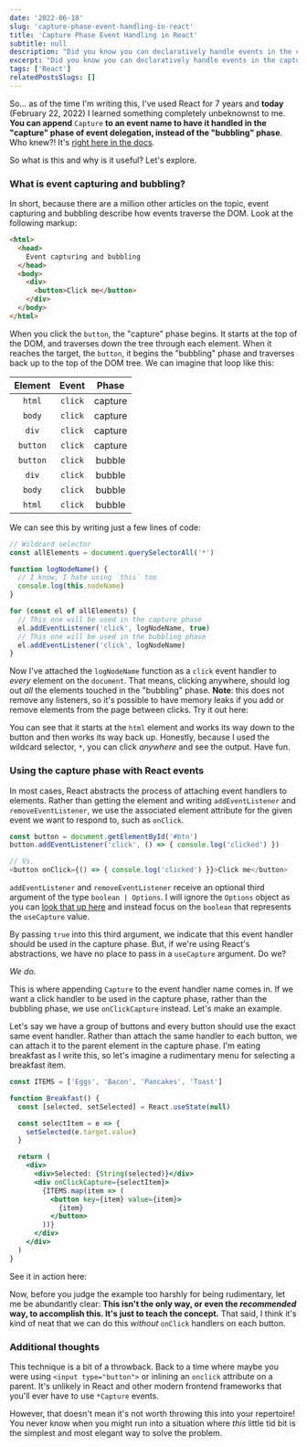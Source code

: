 ```yaml
---
date: '2022-06-18'
slug: 'capture-phase-event-handling-in-react'
title: 'Capture Phase Event Handling in React'
subtitle: null
description: "Did you know you can declaratively handle events in the capture phase in React? I sure didn't until recently. Let's learn how."
excerpt: "Did you know you can declaratively handle events in the capture phase in React? I sure didn't until recently. Let's learn how."
tags: ['React']
relatedPostsSlugs: []
---
```



So... as of the time I'm writing this, I've used React for 7 years and **today** (February 22, 2022) I learned something completely unbeknownst to me. <Marker content="Yes, it took me 4 months to get back to this and write the last few paragraphs, lol." /> **You can append** `Capture` **to an event name to have it handled in the "capture" phase of event delegation, instead of the "bubbling" phase**. Who knew?! It's [right here in the docs](https://reactjs.org/docs/events.html#supported-events).

So what is this and why is it useful? Let's explore.

### What is event capturing and bubbling?

In short, because there are a million other articles on the topic, event capturing and bubbling describe how events traverse the DOM. Look at the following markup:

```html
<html>
  <head>
    Event capturing and bubbling
  </head>
  <body>
    <div>
      <button>Click me</button>
    </div>
  </body>
</html>
```

When you click the `button`, the "capture" phase begins. It starts at the top of the DOM, and traverses down the tree through each element. When it reaches the target, the `button`, it begins the "bubbling" phase and traverses back up to the top of the DOM tree. We can imagine that loop like this:

| Element  |  Event  |  Phase  |
| :------: | :-----: | :-----: |
|  `html`  | `click` | capture |
|  `body`  | `click` | capture |
|  `div`   | `click` | capture |
| `button` | `click` | capture |
| `button` | `click` | bubble  |
|  `div`   | `click` | bubble  |
|  `body`  | `click` | bubble  |
|  `html`  | `click` | bubble  |

We can see this by writing just a few lines of code:

```javascript
// Wildcard selector
const allElements = document.querySelectorAll('*')

function logNodeName() {
  // I know, I hate using `this` too
  console.log(this.nodeName)
}

for (const el of allElements) {
  // This one will be used in the capture phase
  el.addEventListener('click', logNodeName, true)
  // This one will be used in the bubbling phase
  el.addEventListener('click', logNodeName)
}
```

Now I've attached the `logNodeName` function as a `click` event handler to _every_ element on the `document`. That means, clicking anywhere, should log out _all_ the elements touched in the "bubbling" phase. **Note**: this does not remove any listeners, so it's possible to have memory leaks if you add or remove elements from the page between clicks. Try it out here:

<OffsetWrap>
  <EventButton />
</OffsetWrap>

You can see that it starts at the `html` element and works its way down to the button and then works its way back up. Honestly, because I used the wildcard selector, `*`, you can click _anywhere_ and see the output. Have fun.

### Using the capture phase with React events

In most cases, React abstracts the process of attaching event handlers to elements. Rather than getting the element and writing `addEventListener` and `removeEventListener`, we use the associated element attribute for the given event we want to respond to, such as `onClick`.

```javascript
const button = document.getElementById('#btn')
button.addEventListener('click', () => { console.log('clicked') })

// Vs.
<button onClick={() => { console.log('clicked') }}>Click me</button>
```

`addEventListener` and `removeEventListener` receive an optional third argument of the type `boolean | Options`. I will ignore the `Options` object as you can [look that up here](https://developer.mozilla.org/en-US/docs/Web/API/EventTarget/addEventListener) and instead focus on the `boolean` that represents the `useCapture` value.

By passing `true` into this third argument, we indicate that this event handler should be used in the capture phase. But, if we're using React's abstractions, we have no place to pass in a `useCapture` argument. Do we?

_We do._

This is where appending `Capture` to the event handler name comes in. If we want a click handler to be used in the capture phase, rather than the bubbling phase, we use `onClickCapture` instead. Let's make an example.

Let's say we have a group of buttons and every button should use the exact same event handler. Rather than attach the same handler to each button, we can attach it to the parent element in the capture phase. I'm eating breakfast as I write this, so let's imagine a rudimentary menu for selecting a breakfast item.

```jsx
const ITEMS = ['Eggs', 'Bacon', 'Pancakes', 'Toast']

function Breakfast() {
  const [selected, setSelected] = React.useState(null)

  const selectItem = e => {
    setSelected(e.target.value)
  }

  return (
    <div>
      <div>Selected: {String(selected)}</div>
      <div onClickCapture={selectItem}>
        {ITEMS.map(item => (
          <button key={item} value={item}>
            {item}
          </button>
        ))}
      </div>
    </div>
  )
}
```

See it in action here:

<OffsetWrap>
  <Breakfast />
</OffsetWrap>

Now, before you judge the example too harshly for being rudimentary, let me be abundantly clear: **This isn't the only way, or even the _recommended_ way, to accomplish this. It's just to teach the concept.** That said, I think it's kind of neat that we can do this _without_ `onClick` handlers on each button.

### Additional thoughts

This technique is a bit of a throwback. Back to a time where maybe you were using `<input type="button">` or inlining an `onclick` attribute on a parent. It's unlikely in React and other modern frontend frameworks that you'll ever have to use `*Capture` events.

However, that doesn't mean it's not worth throwing this into your repertoire! You never know when you might run into a situation where _this_ little tid bit is the simplest and most elegant way to solve the problem.
